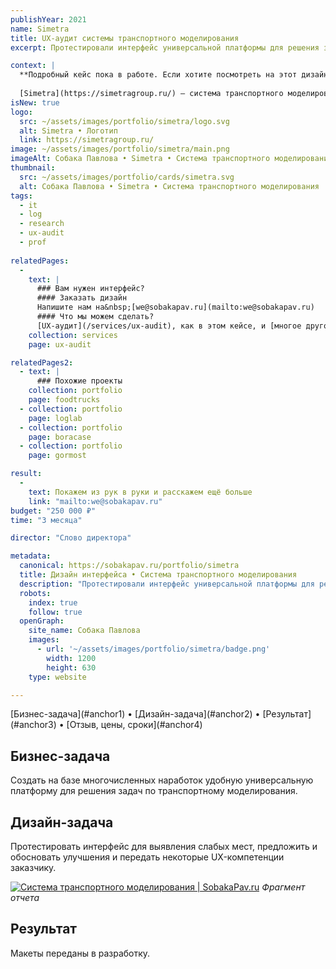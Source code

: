 ```yaml
---
publishYear: 2021
name: Simetra
title: UX-аудит системы транспортного моделирования
excerpt: Протестировали интерфейс универсальной платформы для решения задач по транспортному моделирования, предложили и обосновали улучшения.

context: |
  **Подробный кейс пока в работе. Если хотите посмотреть на этот дизайн в деталях, пишите нам на [we@sobakapav.ru](mailto:we@sobakapav.ru)**
  
  [Simetra](https://simetragroup.ru/) — система транспортного моделирования.
isNew: true
logo:
  src: ~/assets/images/portfolio/simetra/logo.svg
  alt: Simetra • Логотип
  link: https://simetragroup.ru/
image: ~/assets/images/portfolio/simetra/main.png
imageAlt: Собака Павлова • Simetra • Система транспортного моделирования
thumbnail:
  src: ~/assets/images/portfolio/cards/simetra.svg
  alt: Собака Павлова • Simetra • Система транспортного моделирования
tags:
  - it
  - log
  - research
  - ux-audit
  - prof
  
relatedPages:
  -
    text: |
      ### Вам нужен интерфейс?
      #### Заказать дизайн
      Напишите нам на&nbsp;[we@sobakapav.ru](mailto:we@sobakapav.ru) 
      #### Что мы можем сделать?
      [UX-аудит](/services/ux-audit), как в этом кейсе, и [многое другое](/services). 
    collection: services
    page: ux-audit

relatedPages2:
  - text: |
      ### Похожие проекты
    collection: portfolio
    page: foodtrucks
  - collection: portfolio
    page: loglab
  - collection: portfolio
    page: boracase
  - collection: portfolio
    page: gormost

result:
  -
    text: Покажем из рук в руки и расскажем ещё больше
    link: "mailto:we@sobakapav.ru"
budget: "250 000 ₽"
time: "3 месяца"

director: "Слово директора"

metadata:
  canonical: https://sobakapav.ru/portfolio/simetra
  title: Дизайн интерфейса • Система транспортного моделирования
  description: "Протестировали интерфейс универсальной платформы для решения задач по транспортному моделирования, предложили и обосновали улучшения."
  robots:
    index: true
    follow: true
  openGraph:
    site_name: Собака Павлова
    images:
      - url: '~/assets/images/portfolio/simetra/badge.png'
        width: 1200
        height: 630
    type: website

---
```


<TOC>
[Бизнес-задача](#anchor1) • [Дизайн-задача](#anchor2) • [Результат](#anchor3) • [Отзыв, цены, сроки](#anchor4)
</TOC>

## <a name="anchor1" />Бизнес-задача

Создать на базе многочисленных наработок удобную универсальную платформу для решения задач по транспортному моделирования.

## <a name="anchor2" />Дизайн-задача

Протестировать интерфейс для выявления слабых мест, предложить и обосновать улучшения и передать некоторые UX-компетенции заказчику.

<a href="/images/portfolio/simetra/1.png" target="_blank">![Система транспортного моделирования | SobakaPav.ru](~/assets/images/portfolio/simetra/1.png)</a>
_Фрагмент отчета_

## <a name="anchor3" />Результат

Макеты переданы в разработку.

## <a name="anchor4" />

 


